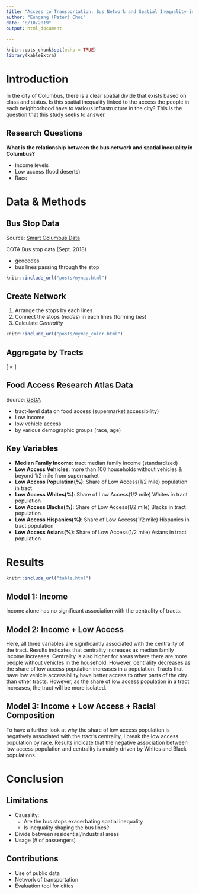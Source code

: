 ```yaml
---
title: "Access to Transportation: Bus Network and Spatial Inequality in Columbus"
author: "Eungang (Peter) Choi"
date: "8/10/2019"
output: html_document
      
---
```


```r
knitr::opts_chunk$set(echo = TRUE)
library(kableExtra)
```

# Introduction

In the city of Columbus, there is a clear spatial divide that exists based on class and status. Is this spatial inequality linked to the access the people in each neighborhood have to various infrastructure in the city? This is the question that this study seeks to answer.

## Research Questions

**What is the relationship between the bus network and spatial inequality in Columbus?**

  + Income levels
  + Low access (food deserts)
  + Race

# Data & Methods

## Bus Stop Data
Source: [Smart Columbus Data](https://smartcolumbusos.com)

COTA Bus stop data (Sept. 2018)

+ geocodes
+ bus lines passing through the stop

```r
knitr::include_url("posts/mymap.html")
```

## Create Network

1. Arrange the stops by each lines
2. Connect the stops (*nodes*) in each lines (forming *ties*)
3. Calculate *Centrality*

```r
knitr::include_url("posts/mymap_color.html")
```

## Aggregate by Tracts


\[\textrm{Tract Centrality} = \frac{\textrm{Sum of centrality scores in all the bus stops in each tract}}{\textrm{Number of bus stops in each tract}}\]

## Food Access Research Atlas Data

Source: [USDA](https://www.ers.usda.gov/data-products/food-access-research-atlas/)

+ tract-level data on food access (supermarket accessibility)
+ Low income
+ low vehicle access
+ by various demographic groups (race, age)

## Key Variables

+ **Median Family Income**: tract median family income (standardized)
+ **Low Access Vehicles**: more than 100 households without vehicles & beyond 1/2 mile from supermarket
+ **Low Access Population(%)**: Share of Low Access(1/2 mile) population in tract 
+ **Low Access Whites(%)**: Share of Low Access(1/2 mile) Whites in tract population 
+ **Low Access Blacks(%)**: Share of Low Access(1/2 mile) Blacks in tract population 
+ **Low Access Hispanics(%)**: Share of Low Access(1/2 mile) Hispanics in tract population 
+ **Low Access Asians(%)**: Share of Low Access(1/2 mile) Asians in tract population 

# Results
```r
knitr::include_url("table.html")
```

## Model 1: Income
Income alone has no significant association with the centrality of tracts. 

## Model 2: Income + Low Access
Here, all three variables are significantly associated with the centrality of the tract. Results indicates that centrality increases as median family income increases. Centrality is also higher for areas where there are more people without vehicles in the household. However, centrality decreases as the share of low access population increases in a population. Tracts that have low vehicle accessibility have better access to other parts of the city than other tracts. However, as the share of low access population in a tract increases, the tract will be more isolated.

## Model 3: Income + Low Access + Racial Composition
To have a further look at why the share of low access population is negatively associated with the tract's centrality, I break the low access population by race. Results indicate that the negative association between low access population and centrality is mainly driven by Whites and Black populations. 

# Conclusion
## Limitations

+ Causality: 
  + Are the bus stops exacerbating spatial inequality
  + Is inequality shaping the bus lines?

+ Divide between residential/industrial areas
+ Usage (# of passengers)

## Contributions

+ Use of public data
+ Network of transportation
+ Evaluation tool for cities